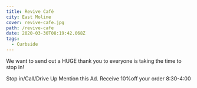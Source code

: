 ```yaml
---
title: Revive Café
city: East Moline
cover: revive-cafe.jpg
path: /revive-cafe
date: 2020-03-30T08:19:42.068Z
tags:
  - Curbside
---
```



<InfoCard
  name="Revive Café"
  street="4360 Kennedy Dr"
  city="East Moline, Illinois 61244"
  website="https://reviveandrenewtherapies.com"
  facebookUrl="https://www.facebook.com/revivecafeqc/"
  phoneNumber="(309) 207-3271"
/>

We want to send out a HUGE thank you to everyone is taking the time to stop in!

Stop in/Call/Drive Up
Mention this Ad.
Receive 10%off your order
8:30-4:00
